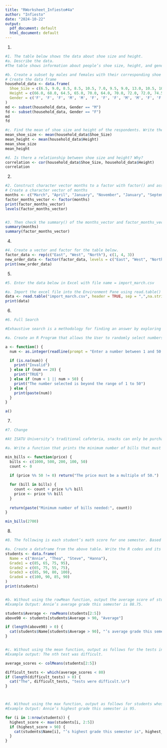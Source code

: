 ```yaml
---
title: "RWorksheet_Infiesto#4a"
author: "Infiesto"
date: "2024-10-22"
output:
  pdf_document: default
  html_document: default
---
```

1.
```r
#1. The table below shows the data about shoe size and height.
#a. Describe the data.
#The table shows information about people’s shoe size, height, and gender (M for male, F for female). It lists these details for different individuals, allowing us to compare shoe sizes and heights between males and females. This data can help us see patterns or differences between the two groups.

#b. Create a subset by males and females with their corresponding shoe size and height. What its result? Show the R scripts.
# Create the data frame
household_data <- data.frame(
  Shoe_Size = c(6.5, 9.0, 8.5, 8.5, 10.5, 7.0, 9.5, 9.0, 13.0, 10.5, 10.5, 8.5, 10.5, 12.0, 10.5, 13.0, 11.5, 8.5, 5.0, 10.0, 6.5, 7.5, 8.5, 10.5, 10.5, 9.0, 13.0, 11.0, 9.0, 13.0),
  Height = c(66.0, 68.0, 64.5, 65.0, 70.0, 64.0, 70.0, 72.0, 72.0, 74.5, 67.0, 71.0, 71.0, 67.0, 71.0, 77.0, 72.0, 59.0, 62.0, 72.0, 66.0, 64.0, 67.0, 73.0, 72.0, 69.0, 71.0, 69.0, 69.0, 70.0),
  Gender = c('F', 'F', 'F', 'M', 'M', 'F', 'F', 'F', 'M', 'M', 'F', 'F', 'M', 'F', 'M', 'M', 'M', 'F', 'F', 'M', 'F', 'F', 'F', 'M', 'M', 'M', 'M', 'F', 'M', 'M')
)
md <- subset(household_data, Gender == "M")
fd <- subset(household_data, Gender == "F")
md
fd

#c. Find the mean of shoe size and height of the respondents. Write the R scripts and its result.
mean_shoe_size <- mean(household_data$Shoe_Size)
mean_height <- mean(household_data$Height)
mean_shoe_size
mean_height

#d. Is there a relationship between shoe size and height? Why?
correlation <- cor(household_data$Shoe_Size, household_data$Height)
correlation

```
2.
```r
#2. Construct character vector months to a factor with factor() and assign the result to factor_months_vector. Print out factor_months_vector and assert that R prints out the factor levels below the actual values.
# Create a character vector of months
months <- c("March", "April", "January", "November", "January", "September", "October", "September", "November", "August", "January", "November", "November", "February", "May", "August", "July", "December", "August", "August", "September", "November", "February", "April")
factor_months_vector <- factor(months)
print(factor_months_vector)
levels(factor_months_vector)


#3. Then check the summary() of the months_vector and factor_months_vector. | Inter-pret the results of both vectors. Are they both equally useful in this case?
summary(months)
summary(factor_months_vector)
```
4.
```r
#4. Create a vector and factor for the table below.
factor_data <- rep(c("East", "West", "North"), c(1, 4, 3))
new_order_data <- factor(factor_data, levels = c("East", "West", "North"))
print(new_order_data)

```
5.
```r
#5. Enter the data below in Excel with file name = import_march.csv

#a. Import the excel file into the Environment Pane using read.table() function.
data <- read.table("import_march.csv", header = TRUE, sep = ",",na.strings = "")
print(data)
```
6.
```r
#6. Full Search

#Exhaustive search is a methodology for finding an answer by exploring all possible cases. When trying to find a desired number in a set of given numbers, the method of finding the corresponding number by checking all elements in the set one by one can be called an exhaustive search. Implement an exhaustive search function that meets the input/output conditions below. 

#a. Create an R Program that allows the User to randomly select numbers from 1 to 50. Then display the chosen number. If the number is beyond the range of the selected choice, it will have to display a string “The number selected is beyond the range of 1 to 50”. If number 20 is inputted by the User, it will have to display “TRUE”, otherwise display the input number.

a <- function() {
  num <- as.integer(readline(prompt = "Enter a number between 1 and 50: "))

  if (is.na(num)) {
    print("Invalid")
  } else if (num == 20) {
    print("TRUE")
  } else if (num < 1 || num > 50) {
    print("The number selected is beyond the range of 1 to 50")
  } else {
    print(paste(num))
  }
}

a()
```
7.
```r
#7. Change

#At ISATU University’s traditional cafeteria, snacks can only be purchased with bills. A long-standing rule at the concession stand is that snacks must be purchased with as few coins as possible. There are three types of bills: 50 pesos, 100 pesos, 200 pesos, 500 pesos, 1000 pesos.

#a. Write a function that prints the minimum number of bills that must be paid, given the price of the snack. Input: Price of snack (a random number divisible by 50) Output: Minimum number of bills needed to purchase a snack.

min_bills <- function(price) {
  bills <- c(1000, 500, 200, 100, 50)
  count <- 0
  
  if (price %% 50 != 0) return("The price must be a multiple of 50.")

  for (bill in bills) {
    count <- count + price %/% bill
    price <- price %% bill
  }
  
  return(paste("Minimum number of bills needed:", count))
}

min_bills(2700)
```
8.
```r
#8. The following is each student’s math score for one semester. Based on this, answer the following questions.

#a. Create a dataframe from the above table. Write the R codes and its output.
students <- data.frame(
  Name = c("Annie", "Thea", "Steve", "Hanna"),
  Grade1 = c(85, 65, 75, 95),
  Grade2 = c(65, 75, 55, 75),
  Grade3 = c(85, 90, 80, 100),
  Grade4 = c(100, 90, 85, 90)
)
print(students)


#b. Without using the rowMean function, output the average score of students whose average math score over 90 points during the semester. write R code and its output. 
#Example Output: Annie’s average grade this semester is 88.75.

students$Average <- rowMeans(students[2:5])
above90 <- students[students$Average > 90, "Average"]

if (length(above90) > 0) {
  cat(students$Name[students$Average > 90], "’s average grade this semester is", round(above90, 2), "\n")
}


#c. Without using the mean function, output as follows for the tests in which the average score was less than 80 out of 4 tests.
#Example output: The nth test was difficult.

average_scores <- colMeans(students[2:5])

difficult_tests <- which(average_scores < 80)
if (length(difficult_tests) > 0) {
  cat("The", difficult_tests, "tests were difficult.\n")
}



#d. Without using the max function, output as follows for students whose highest score for a semester exceeds 90 points.
#Example Output: Annie’s highest grade this semester is 95.

for (i in 1:nrow(students)) {
  highest_score <- max(students[i, 2:5])
  if (highest_score > 90) {
    cat(students$Name[i], "’s highest grade this semester is", highest_score, "\n")
  }
}
```





